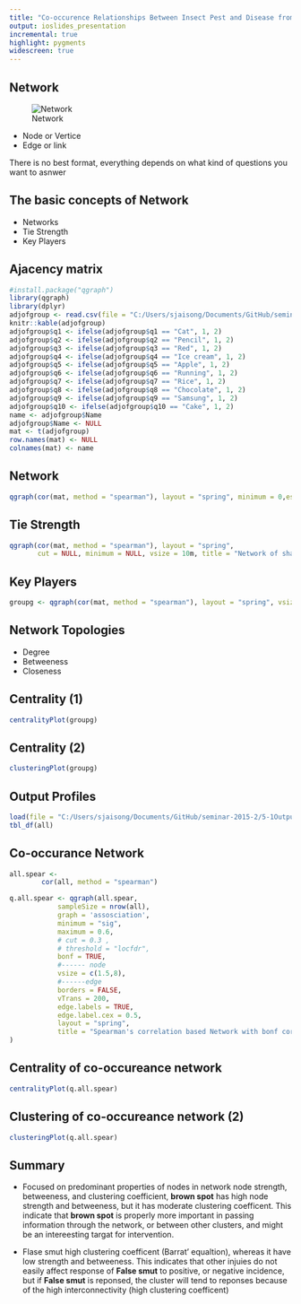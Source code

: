 ```yaml
---
title: "Co-occurence Relationships Between Insect Pest and Disease from Farmer's Field Survey Data Revealed by Network Analysis"
output: ioslides_presentation 
incremental: true
highlight: pygments
widescreen: true
---
```


## Network
<div class="columns-2">
  ![Network](small_undirected_network_labeled.png)

  - Node or Vertice
  - Edge or link

<div class="notes">
There is no best format, everything depends on what kind of questions you want to asnwer
</div>

</div>


## The basic concepts of Network

- Networks
- Tie Strength
- Key Players


## Ajacency matrix
<div class="centered">
```r
#install.package("qgraph")
library(qgraph)
library(dplyr)
adjofgroup <- read.csv(file = "C:/Users/sjaisong/Documents/GitHub/seminar-2015-2/qustionare.csv")
knitr::kable(adjofgroup)
adjofgroup$q1 <- ifelse(adjofgroup$q1 == "Cat", 1, 2)
adjofgroup$q2 <- ifelse(adjofgroup$q2 == "Pencil", 1, 2)
adjofgroup$q3 <- ifelse(adjofgroup$q3 == "Red", 1, 2)
adjofgroup$q4 <- ifelse(adjofgroup$q4 == "Ice cream", 1, 2)
adjofgroup$q5 <- ifelse(adjofgroup$q5 == "Apple", 1, 2)
adjofgroup$q6 <- ifelse(adjofgroup$q6 == "Running", 1, 2)
adjofgroup$q7 <- ifelse(adjofgroup$q7 == "Rice", 1, 2)
adjofgroup$q8 <- ifelse(adjofgroup$q8 == "Chocolate", 1, 2)
adjofgroup$q9 <- ifelse(adjofgroup$q9 == "Samsung", 1, 2)
adjofgroup$q10 <- ifelse(adjofgroup$q10 == "Cake", 1, 2)
name <- adjofgroup$Name
adjofgroup$Name <- NULL
mat <- t(adjofgroup)
row.names(mat) <- NULL
colnames(mat) <- name
```
</div>

## Network
<div class="centered">
```r
qgraph(cor(mat, method = "spearman"), layout = "spring", minimum = 0,esize = 20, vsize = 10, label.norm = TRUE, node.labels = TRUE, title = "Network of shared liking in PDM Group ")
```
</div>

## Tie Strength

<div class="centered">
```r
qgraph(cor(mat, method = "spearman"), layout = "spring",
       cut = NULL, minimum = NULL, vsize = 10m, title = "Network of shared liking in PDM Group \nwith weighted links")
```
</div>

## Key Players

<div class="centered">
```r
groupg <- qgraph(cor(mat, method = "spearman"), layout = "spring", vsize=c(10, 20), title= "Network of shared liking in PDM Group \nwith weighted links and weighted nodes")

```
</div>

## Network Topologies

<div class="columns-2">

- Degree 
- Betweeness
- Closeness


</div>


## Centrality (1)

<div class="centered">
```r
centralityPlot(groupg)
```
</div>

## Centrality (2)

<div class="centered">
```r
clusteringPlot(groupg)
```
</div>

## Output Profiles 

```r
load(file = "C:/Users/sjaisong/Documents/GitHub/seminar-2015-2/5-1OutputProfile_subset.RData")
tbl_df(all)

```

## Co-occurance Network 

<div class="centered">

```r

all.spear <- 
        cor(all, method = "spearman")

q.all.spear <- qgraph(all.spear,
            sampleSize = nrow(all),
            graph = 'assosciation',
            minimum = "sig",
            maximum = 0.6,
            # cut = 0.3 ,
            # threshold = "locfdr",
            bonf = TRUE,
            #------ node
            vsize = c(1.5,8),
            #------edge
            borders = FALSE,
            vTrans = 200,
            edge.labels = TRUE,
            edge.label.cex = 0.5,
            layout = "spring",
            title = "Spearman's correlation based Network with bonf correction in South and South East Asia"
)
```
</div>

## Centrality of co-occureance network

<div class="centered">
```r
centralityPlot(q.all.spear)
```
</div>

## Clustering of co-occureance network (2)

<div class="centered">
```r
clusteringPlot(q.all.spear)
```
</div>

## Summary

- Focused on predominant properties of nodes in network node strength, betweeness, and clustering coefficient, **brown spot** has high node strength and betweeness, but it has  moderate clustering coefficent. This indicate that **brown spot** is properly more important in passing information through the network, or between other clusters, and might be an intereesting targat for intervention.

- Flase smut high clustering coefficent (Barrat' equaltion), whereas it have low strength and betweeness. This indicates that other injuies do not easily affect response of **False smut** to positive, or negative incidence, but if **False smut** is reponsed, the cluster will tend to reponses because of the high interconnectivity (high clustering coefficent)

